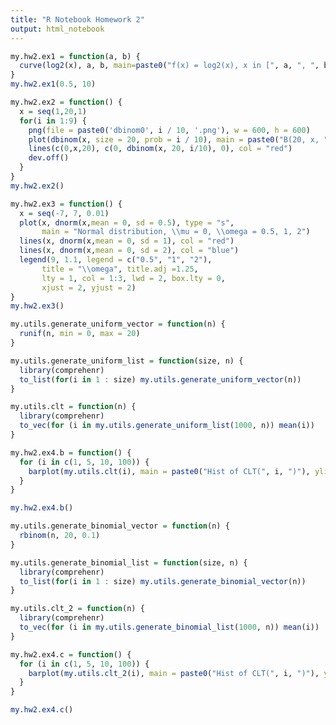 ```yaml
---
title: "R Notebook Homework 2"
output: html_notebook
---
```


```r
my.hw2.ex1 = function(a, b) {
  curve(log2(x), a, b, main=paste0("f(x) = log2(x), x in [", a, ", ", b, "]"), col="red")
}
my.hw2.ex1(0.5, 10)
```
```r
my.hw2.ex2 = function() {
  x = seq(1,20,1)
  for(i in 1:9) {
    png(file = paste0('dbinom0', i / 10, '.png'), w = 600, h = 600)
    plot(dbinom(x, size = 20, prob = i / 10), main = paste0("B(20, x, ", i / 10, ")"), xlab = "x", ylab = "y")
    lines(c(0,x,20), c(0, dbinom(x, 20, i/10), 0), col = "red")
    dev.off()
  }
}
my.hw2.ex2()
```

```r
my.hw2.ex3 = function() {
  x = seq(-7, 7, 0.01)
  plot(x, dnorm(x,mean = 0, sd = 0.5), type = "s",
       main = "Normal distribution, \\mu = 0, \\omega = 0.5, 1, 2")
  lines(x, dnorm(x,mean = 0, sd = 1), col = "red")
  lines(x, dnorm(x,mean = 0, sd = 2), col = "blue")
  legend(9, 1.1, legend = c("0.5", "1", "2"),
       title = "\\omega", title.adj =1.25,
       lty = 1, col = 1:3, lwd = 2, box.lty = 0,
       xjust = 2, yjust = 2)
}
my.hw2.ex3()
```
```r
my.utils.generate_uniform_vector = function(n) {
  runif(n, min = 0, max = 20)
}

my.utils.generate_uniform_list = function(size, n) {
  library(comprehenr)
  to_list(for(i in 1 : size) my.utils.generate_uniform_vector(n))
}

my.utils.clt = function(n) {
  library(comprehenr)
  to_vec(for (i in my.utils.generate_uniform_list(1000, n)) mean(i))
}

my.hw2.ex4.b = function() {
  for (i in c(1, 5, 10, 100)) {
    barplot(my.utils.clt(i), main = paste0("Hist of CLT(", i, ")"), ylim = c(0, 20))
  }
}

my.hw2.ex4.b()
```
```r
my.utils.generate_binomial_vector = function(n) {
  rbinom(n, 20, 0.1)
}

my.utils.generate_binomial_list = function(size, n) {
  library(comprehenr)
  to_list(for(i in 1 : size) my.utils.generate_binomial_vector(n))
}

my.utils.clt_2 = function(n) {
  library(comprehenr)
  to_vec(for (i in my.utils.generate_binomial_list(1000, n)) mean(i))
}

my.hw2.ex4.c = function() {
  for (i in c(1, 5, 10, 100)) {
    barplot(my.utils.clt_2(i), main = paste0("Hist of CLT(", i, ")"), ylim = c(0, 20))
  }
}

my.hw2.ex4.c()
```

